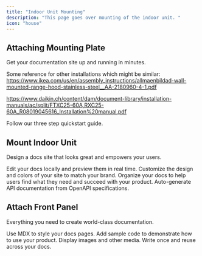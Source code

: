 ```yaml
---
title: "Indoor Unit Mounting"
description: "This page goes over mounting of the indoor unit. "
icon: "house"
---
```


## Attaching Mounting Plate

Get your documentation site up and running in minutes.

Some reference for other installations which might be similar: https://www.ikea.com/us/en/assembly_instructions/allmaenbildad-wall-mounted-range-hood-stainless-steel__AA-2180960-4-1.pdf

https://www.daikin.ch/content/dam/document-library/installation-manuals/ac/split/FTXC25-60A,RXC25-60A_R08019045616_Installation%20manual.pdf

<Card title="Start here" icon="rocket" horizontal href="/quickstart">
  Follow our three step quickstart guide.
</Card>

## Mount Indoor Unit

Design a docs site that looks great and empowers your users.

<Columns cols={2}>
  <Card title="Edit locally" icon="pen-to-square" href="/development">
    Edit your docs locally and preview them in real time.
  </Card>
  <Card title="Customize your site" icon="palette" href="/essentials/settings">
    Customize the design and colors of your site to match your brand.
  </Card>
  <Card title="Set up navigation" icon="map" href="/essentials/navigation">
    Organize your docs to help users find what they need and succeed with your product.
  </Card>
  <Card title="API documentation" icon="terminal" href="/api-reference/introduction">
    Auto-generate API documentation from OpenAPI specifications.
  </Card>
</Columns>

## Attach Front Panel

Everything you need to create world-class documentation.

<Columns cols={2}>
  <Card title="Write with MDX" icon="pen-fancy" href="/essentials/markdown">
    Use MDX to style your docs pages.
  </Card>
  <Card title="Code samples" icon="code" href="/essentials/code">
    Add sample code to demonstrate how to use your product.
  </Card>
  <Card title="Images" icon="image" href="/essentials/images">
    Display images and other media.
  </Card>
  <Card title="Reusable snippets" icon="recycle" href="/essentials/reusable-snippets">
    Write once and reuse across your docs.
  </Card>
</Columns>
